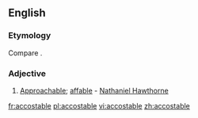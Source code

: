 ==English==

===Etymology===
Compare {{etyl|fr}} {{term|accostable|lang=fi}}.

===Adjective===
{{en-adj}}

# {{rare}} [[approachable|Approachable]]; [[affable]] - [[w:Nathaniel Hawthorne|Nathaniel Hawthorne]]

[[fr:accostable]]
[[pl:accostable]]
[[vi:accostable]]
[[zh:accostable]]